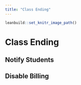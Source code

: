 ```yaml
---
title: "Class Ending"
---
```

```r
leanbuild::set_knitr_image_path()
```

# Class Ending

## Notify Students

## Disable Billing